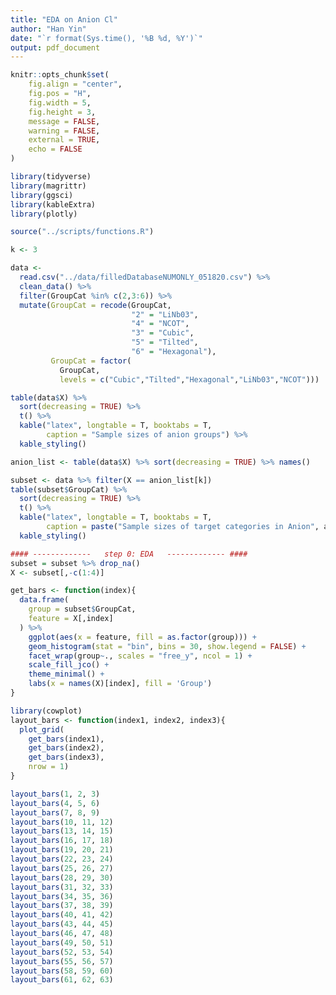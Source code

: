 ```yaml
---
title: "EDA on Anion Cl"
author: "Han Yin"
date: "`r format(Sys.time(), '%B %d, %Y')`"
output: pdf_document
---
```


```r
knitr::opts_chunk$set(
	fig.align = "center",
	fig.pos = "H",
	fig.width = 5,
	fig.height = 3,
	message = FALSE,
	warning = FALSE,
	external = TRUE,
	echo = FALSE
)

library(tidyverse)
library(magrittr)
library(ggsci)
library(kableExtra)
library(plotly)

source("../scripts/functions.R")
```

```r
k <- 3
```

```r
data <- 
  read.csv("../data/filledDatabaseNUMONLY_051820.csv") %>% 
  clean_data() %>% 
  filter(GroupCat %in% c(2,3:6)) %>% 
  mutate(GroupCat = recode(GroupCat, 
                           "2" = "LiNb03", 
                           "4" = "NCOT",
                           "3" = "Cubic", 
                           "5" = "Tilted",
                           "6" = "Hexagonal"),
         GroupCat = factor(
           GroupCat, 
           levels = c("Cubic","Tilted","Hexagonal","LiNb03","NCOT")))

table(data$X) %>% 
  sort(decreasing = TRUE) %>% 
  t() %>% 
  kable("latex", longtable = T, booktabs = T, 
        caption = "Sample sizes of anion groups") %>% 
  kable_styling()

anion_list <- table(data$X) %>% sort(decreasing = TRUE) %>% names()
```

```r
subset <- data %>% filter(X == anion_list[k])
table(subset$GroupCat) %>% 
  sort(decreasing = TRUE) %>% 
  t() %>% 
  kable("latex", longtable = T, booktabs = T,
        caption = paste("Sample sizes of target categories in Anion", anion_list[k])) %>% 
  kable_styling()
```



```r
#### -------------   step 0: EDA   ------------- #### 
subset = subset %>% drop_na()
X <- subset[,-c(1:4)]

get_bars <- function(index){
  data.frame(
    group = subset$GroupCat,
    feature = X[,index]
  ) %>% 
    ggplot(aes(x = feature, fill = as.factor(group))) +
    geom_histogram(stat = "bin", bins = 30, show.legend = FALSE) +
    facet_wrap(group~., scales = "free_y", ncol = 1) + 
    scale_fill_jco() +
    theme_minimal() + 
    labs(x = names(X)[index], fill = 'Group') 
}

library(cowplot)
layout_bars <- function(index1, index2, index3){
  plot_grid(
    get_bars(index1),
    get_bars(index2),
    get_bars(index3),
    nrow = 1)
}
```



```r
layout_bars(1, 2, 3)
layout_bars(4, 5, 6)
layout_bars(7, 8, 9)
layout_bars(10, 11, 12)
layout_bars(13, 14, 15)
layout_bars(16, 17, 18)
layout_bars(19, 20, 21)
layout_bars(22, 23, 24)
layout_bars(25, 26, 27)
layout_bars(28, 29, 30)
layout_bars(31, 32, 33)
layout_bars(34, 35, 36)
layout_bars(37, 38, 39)
layout_bars(40, 41, 42)
layout_bars(43, 44, 45)
layout_bars(46, 47, 48)
layout_bars(49, 50, 51)
layout_bars(52, 53, 54)
layout_bars(55, 56, 57)
layout_bars(58, 59, 60)
layout_bars(61, 62, 63)
```



